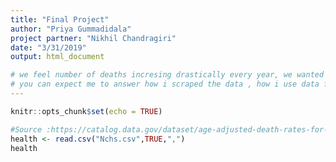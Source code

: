 ```yaml
---
title: "Final Project"
author: "Priya Gummadidala"
project partner: "Nikhil Chandragiri"
date: "3/31/2019"
output: html_document

# we feel number of deaths incresing drastically every year, we wanted to know the causes of death moreover this data satisfies all the requirements.
# you can expect me to answer how i scraped the data , how i use data frames and GGplots to create graphs.
---
```


```r
knitr::opts_chunk$set(echo = TRUE)
```

```r
#Source :https://catalog.data.gov/dataset/age-adjusted-death-rates-for-the-top-10-leading-causes-of-death-united-states-2013
health <- read.csv("Nchs.csv",TRUE,",")
health
```